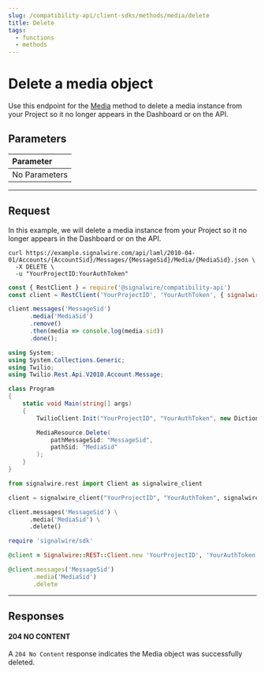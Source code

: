 ```yaml
---
slug: /compatibility-api/client-sdks/methods/media/delete
title: Delete
tags:
  - functions
  - methods
---
```


# Delete a media object

Use this endpoint for the [Media](./index.mdx) method to delete a media instance from your Project so it no longer appears in the Dashboard or on the API.

## Parameters

| Parameter                                       |
| :---------------------------------------------- |
| <span class="optional-arg">No Parameters</span> |

---

## Request

In this example, we will delete a media instance from your Project so it no longer appears in the Dashboard or on the API.

<Tabs groupId="compatibility-sdks">

<TabItem value="shell" label="cURL">

```shell
curl https://example.signalwire.com/api/laml/2010-04-01/Accounts/{AccountSid}/Messages/{MessageSid}/Media/{MediaSid}.json \
  -X DELETE \
  -u "YourProjectID:YourAuthToken"
```

</TabItem>

<TabItem value="node" label="Node.js">

```javascript
const { RestClient } = require('@signalwire/compatibility-api')
const client = RestClient('YourProjectID', 'YourAuthToken', { signalwireSpaceUrl: 'example.signalwire.com' })

client.messages('MessageSid')
      .media('MediaSid')
      .remove()
      .then(media => console.log(media.sid))
      .done();
```

</TabItem>

<TabItem value="csharp" label="C#">

```csharp
using System;
using System.Collections.Generic;
using Twilio;
using Twilio.Rest.Api.V2010.Account.Message;

class Program
{
    static void Main(string[] args)
    {
        TwilioClient.Init("YourProjectID", "YourAuthToken", new Dictionary<string, object> { ["signalwireSpaceUrl"] = "{SPACE}.signalwire.com" });

        MediaResource.Delete(
            pathMessageSid: "MessageSid",
            pathSid: "MediaSid"
        );
    }
}
```

</TabItem>

<TabItem value="python" label="Python">

```python
from signalwire.rest import Client as signalwire_client

client = signalwire_client("YourProjectID", "YourAuthToken", signalwire_space_url = 'example.signalwire.com')

client.messages('MessageSid') \
      .media('MediaSid') \
      .delete()
```

</TabItem>

<TabItem value="ruby" label="Ruby">

```ruby
require 'signalwire/sdk'

@client = Signalwire::REST::Client.new 'YourProjectID', 'YourAuthToken', signalwire_space_url: "example.signalwire.com"

@client.messages('MessageSid')
       .media('MediaSid')
       .delete
```

</TabItem>

</Tabs>

---

## Responses

<h4><span class="badge badge--success">204</span> NO CONTENT</h4>

A `204 No Content` response indicates the Media object was successfully deleted.
